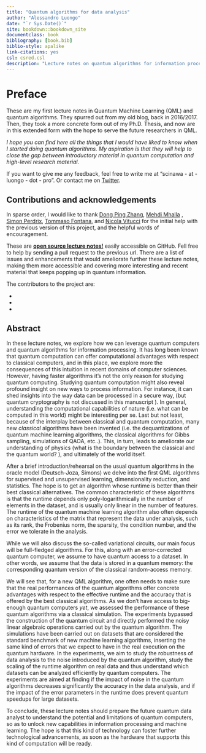 ```yaml
--- 
title: "Quantum algorithms for data analysis"
author: "Alessandro Luongo"
date: "`r Sys.Date()`"
site: bookdown::bookdown_site
documentclass: book
bibliography: [book.bib]
biblio-style: apalike
link-citations: yes
csl: csred.csl
description: "Lecture notes on quantum algorithms for information processing and data analysis"
---
```

<!-- Global site tag (gtag.js) - Google Analytics -->
<script async src="https://www.googletagmanager.com/gtag/js?id=G-3SFGGERDM4"></script>
<script>
  window.dataLayer = window.dataLayer || [];
  function gtag(){dataLayer.push(arguments);}
  gtag('js', new Date());

  gtag('config', 'G-3SFGGERDM4');
</script>

\newcommand{\norm}[1]{\left\lVert#1\right\rVert}

\newcommand{\R}{\mathbb{R}}
\newcommand{\Z}{\mathbb{Z}}
\newcommand{\Q}{\mathbb{Q}}
\newcommand{\E}{\mathbb{E}}

\newcommand{\ket}[1]{|#1\rangle}
\newcommand{\bra}[1]{\langle#1|}
\newcommand{\braket}[1]{\langle#1\rangle}

\newcommand{\be}{\begin{equation}}
\newcommand{\ee}{\end{equation}}
\newcommand{\argmax}{\arg\max}



# Preface

These are my first lecture notes in Quantum Machine Learning (QML) and quantum algorithms. They spurred out from my old blog, back in 2016/2017. Then, they took a more concrete form out of my Ph.D. Thesis, and now are in this extended form with the hope to serve the future researchers in QML. 

*I hope you can find here all the things that I would have liked to know when I started doing quantum algorithms. My aspiration is that they will help to close the gap between introductory material in quantum computation and high-level research material.* 

If you want to give me any feedback, feel free to write me at "scinawa - at - luongo - dot - pro". Or contact me on [Twitter](https://twitter.com/scinawa). 


## Contributions and acknowledgements

In sparse order, I would like to thank [Dong Ping Zhang](www.dongpingzhang.com), [Mehdi Mhalla](http://membres-lig.imag.fr/mhalla/) , [Simon Perdrix](https://members.loria.fr/SPerdrix/), [Tommaso Fontana](https://twitter.com/zommiommy), and [Nicola Vitucci](https://twitter.com/nvitucci) for the initial help with the previous version of this project, and the helpful words of encouragement. 

These are [**open source lecture notes!**](https://github.com/Scinawa/quantumalgorithms.org/) easily accessible on GitHub. Fell free to help by sending a pull request to the previous url. There are a list of issues and enhancements that would ameliorate further these lecture notes, making them more accessible and covering more interesting and recent material that keeps popping up in quantum information. 

The contributors to the project are:

- 
- 
- 

<!-- 
# TODO Add code to automatically add contributors in index.html
# There should be a javscript that adds an iframe or something 
# with the list of contributors to quantumalgorithms.org 
# labels: enhancement, todo
-->


## Abstract 


In these lecture notes, we explore how we can leverage quantum computers and quantum algorithms for information processing. It has long been known that quantum computation can offer computational advantages with respect to classical computers, and in this place, we explore more the consequences of this intuition in recent domains of computer sciences. However, having faster algorithms it's not the only reason for studying quantum computing. Studying quantum computation might also reveal profound insight on new ways to process information. For instance, it can shed insights into the way data can be processed in a secure way, (but quantum cryptography is not discussed in this manuscript ). In general, understanding the computational capabilities of nature (i.e. what can be computed in this world) might be interesting per se. Last but not least, because of the interplay between classical and quantum computation, many new *classical* algorithms have been invented (i.e. the dequantizations of quantum machine learning algorithms, the classical algorithms for Gibbs sampling, simulations of QAOA, etc..). This, in turn, leads to ameliorate our understanding of physics (what is the boundary between the classical and the quantum world? ), and ultimately of the world itself. 

After a brief introduction/rehearsal on the usual quantum algorithms in the oracle model (Deutsch-Joza, Simons) we delve into the first QML algorithms for supervised and unsupervised learning, dimensionality reduction, and statistics. The hope is to get an algorithm whose runtime is better than their best classical alternatives. The common characteristic of these algorithms is that the runtime depends only poly-logarithmically in the number of elements in the dataset, and is usually only linear in the number of features. The runtime of the quantum machine learning algorithm also often depends on characteristics of the matrix that represent the data under analysis, such as its rank, the Frobenius norm, the sparsity, the condition number, and the error we tolerate in the analysis.

While we will also discuss the so-called variational circuits, our main focus will be full-fledged algorithms. For this, along with an error-corrected quantum computer, we assume to have quantum access to a dataset. In other words, we assume that the data is stored in a quantum memory: the corresponding quantum version of the classical random-access memory. 

We will see that, for a new QML algorithm, one often needs to make sure that the real performances of the quantum algorithms offer concrete advantages with respect to the effective runtime and the accuracy that is offered by the best classical algorithms. As we don't have access to big-enough quantum computers *yet*, we assessed the performance of these quantum algorithms via a classical simulation. The experiments bypassed the construction of the quantum circuit and directly performed the noisy linear algebraic operations carried out by the quantum algorithm. The simulations have been carried out on datasets that are considered the standard benchmark of new machine learning algorithms, inserting the same kind of errors that we expect to have in the real execution on the quantum hardware. In the experiments, we aim to study the robustness of data analysis to the noise introduced by the quantum algorithm, study the scaling of the runtime algorithm on real data and thus understand which datasets can be analyzed efficiently by quantum computers. The experiments are aimed at finding if the impact of noise in the quantum algorithms decreases significantly the accuracy in the data analysis, and if the impact of the error parameters in the runtime does prevent quantum speedups for large datasets. 

To conclude, these lecture notes should prepare the future quantum data analyst to understand the potential and limitations of quantum computers, so as to unlock new capabilities in information processing and machine learning. The hope is that this kind of technology can foster further technological advancements, as soon as the hardware that supports this kind of computation will be ready. 